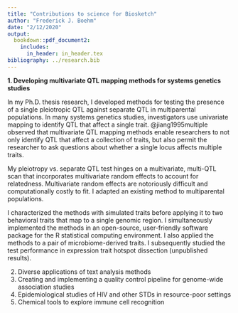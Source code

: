 ```yaml
---
title: "Contributions to science for Biosketch"
author: "Frederick J. Boehm"
date: "2/12/2020"
output: 
  bookdown::pdf_document2: 
    includes:
      in_header: in_header.tex
bibliography: ../research.bib
---
```


**1. Developing multivariate QTL mapping methods for systems genetics studies**

In my Ph.D. thesis research, I developed methods for testing the presence of a single pleiotropic QTL against separate QTL in multiparental populations. In many systems genetics studies, investigators use univariate mapping to identify QTL that affect a single trait. @jiang1995multiple observed that multivariate QTL mapping methods enable researchers to not only identify QTL that affect a collection of traits, but also permit the researcher to ask questions about whether a single locus affects multiple traits. 

My pleiotropy vs. separate QTL test hinges on a multivariate, multi-QTL scan that incorporates multivariate random effects to account for relatedness. Multivariate random effects are notoriously difficult and computationally costly to fit. I adapted an existing method to multiparental populations. 

I characterized the methods with simulated traits before applying it to two behavioral traits that map to a single genomic region. I simultaneously implemented the methods in an open-source, user-friendly software package for the R statistical computing environment. I also applied the methods to a pair of microbiome-derived traits. I subsequently studied the test performance in expression trait hotspot dissection (unpublished results).   

2. Diverse applications of text analysis methods
3. Creating and implementing a quality control pipeline for genome-wide association studies
4. Epidemiological studies of HIV and other STDs in resource-poor settings
5. Chemical tools to explore immune cell recognition
